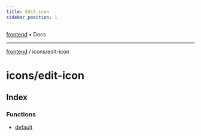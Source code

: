 ```yaml
---
title: Edit-icon
sidebar_position: 1
---
```


[frontend](./edit-icon/../..) • Docs

***

[frontend](./edit-icon/../..) / icons/edit-icon

# icons/edit-icon

## Index

### Functions

- [default](./edit-icon/functions/default)
